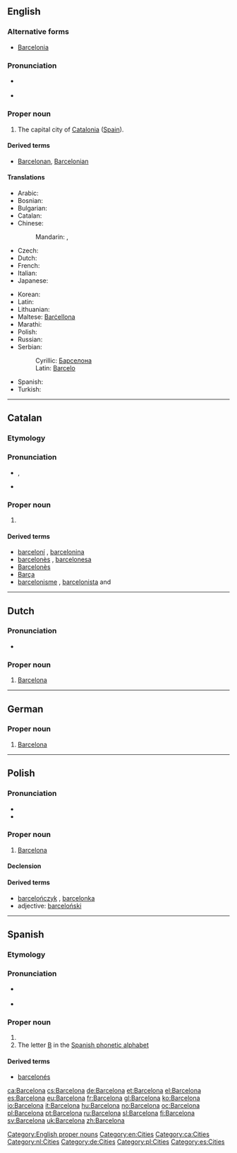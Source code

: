 {{also|Barcełona}}
==English==
{{wikipedia}}

===Alternative forms===
* [[Barcelonia]] {{qualifier|obsolete}}

===Pronunciation===
* {{a|UK}} {{IPA|/ˌbɑː(ɹ)səˈləʊnə/}}
* {{a|US}} {{IPA|/ˌbɑː(ɹ)səˈloʊnə/|/ˌbɑː(ɹ)sɪˈloʊnə/}}

===Proper noun===
{{en-proper noun}}

# The capital city of [[Catalonia]] ([[Spain]]).

====Derived terms====
* [[Barcelonan]], [[Barcelonian]]

====Translations====
{{trans-top|capital of Catalonia}}
* Arabic: {{t-|ar|برشلونة|f|tr=barsiluuna|sc=Arab}}
* Bosnian: {{t-|bs|Barselona|f}}
* Bulgarian: {{t-|bg|Барселона|f}}
* Catalan: {{t+|ca|Barcelona|f}}
* Chinese:
*: Mandarin: {{t|zh|巴塞羅那|sc=Hani}}, {{t|zh|巴塞罗那|tr=Basèluōnà|sc=Hani}}
* Czech: {{t+|cs|Barcelona|f}}
* Dutch: {{t-|nl|Barcelona|n}}
* French: {{t+|fr|Barcelone}}
* Italian: {{t-|it|Barcellona|f}}
* Japanese: {{t-|ja|バルセロナ|tr=Baruserona|sc=Jpan}}
{{trans-mid}}
* Korean: {{t+|ko|바르셀로나|tr=Bareusellona|sc=Kore}}
* Latin: {{t-|la|Barcino|f}}
* Lithuanian: {{t-|lt|Barselona|f|xs=Lithuanian}}
* Maltese: [[Barċellona]]
* Marathi: {{t-|mr|बार्सेलोना|n|tr=bārselonā|sc=Deva}}
* Polish: {{t+|pl|Barcelona|f}}
* Russian: {{t-|ru|Барселона|f|tr=Barselóna|sc=Cyrl}}
* Serbian:
*: Cyrillic: [[Барселона]] {{f}}
*: Latin: [[Barcelo]] {{f}}
* Spanish: {{t+|es|Barcelona}}
* Turkish: {{t-|tr|Barselona}}
{{trans-bottom}}

[[Category:English proper nouns]]
[[Category:en:Cities]]

----

==Catalan==
{{wikipedia|lang=ca}}
===Etymology===
{{rfe|lang=ca}}

===Pronunciation===
* {{IPA|/bəɾsəˈɫonə/|lang=ca}}, {{X-SAMPA|/b@4s@"5on@/}}
* {{rhymes|onə|lang=ca}}

===Proper noun===
{{ca-proper noun|f}}

# {{l|en|Barcelona}}

====Derived terms====
* [[barceloní]] {{m}}, [[barcelonina]] {{f}}
* [[barcelonès]] {{m}}, [[barcelonesa]] {{f}}
* [[Barcelonès]] {{m}}
* [[Barça]] {{m}}
* [[barcelonisme]] {{m}}, [[barcelonista]] {{m}} and {{f}}

[[Category:ca:Cities]]

----

==Dutch==
{{wikipedia|Barcelona (Spanje)|lang=nl}}

===Pronunciation===
* {{IPA|/ˌbɑr.sə.ˈloː.na/|lang=nl}}

===Proper noun===
{{nl-proper noun|g=n}}

# [[#English|Barcelona]]

[[Category:nl:Cities]]

----

==German==
{{wikipedia|Barcelona|lang=de}}

===Proper noun===
{{de-proper noun|g=n}}

# [[#English|Barcelona]]

[[Category:de:Cities]]

----

==Polish==

===Pronunciation===
* {{audio|Pl-Barcelona.ogg|Audio}}
* {{IPA|/ˌbar.t͡s̪ɛ.ˈlɔ.na/|lang=pl}}

===Proper noun===
{{head|pl|proper noun|g=f}}

# [[#English|Barcelona]]

====Declension====
{{pl-decl-noun-sing
|Barcelona
|Barcelony
|Barcelonie
|Barcelonę
|Barceloną
|Barcelonie
|Barcelono
}}

====Derived terms====
* [[barcelończyk]] {{m}}, [[barcelonka]] {{f}}
* adjective: [[barceloński]]

[[Category:pl:Cities]]

----

==Spanish==

===Etymology===
{{rfe|lang=es}}

===Pronunciation===
* {{a|Spain}} {{IPA|/ˌbarθeˈlona/|[ˌbärθe̞ˈlo̞nä]||lang=es}}
* {{a|Latin America}} {{IPA|/ˌbarseˈlona/|[ˌbärse̞ˈlo̞nä]|lang=es}}

===Proper noun===
{{es-proper noun|f}}

# {{l|en|Barcelona}}
# The letter [[B]] in the [[:Appendix:Spanish phonetic alphabet|Spanish phonetic alphabet]]

====Derived terms====
* [[barcelonés]]

[[Category:es:Cities]]

[[ca:Barcelona]]
[[cs:Barcelona]]
[[de:Barcelona]]
[[et:Barcelona]]
[[el:Barcelona]]
[[es:Barcelona]]
[[eu:Barcelona]]
[[fr:Barcelona]]
[[gl:Barcelona]]
[[ko:Barcelona]]
[[io:Barcelona]]
[[it:Barcelona]]
[[hu:Barcelona]]
[[no:Barcelona]]
[[oc:Barcelona]]
[[pl:Barcelona]]
[[pt:Barcelona]]
[[ru:Barcelona]]
[[sl:Barcelona]]
[[fi:Barcelona]]
[[sv:Barcelona]]
[[uk:Barcelona]]
[[zh:Barcelona]]